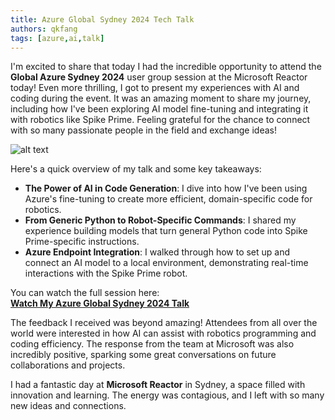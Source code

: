 ```yaml
---
title: Azure Global Sydney 2024 Tech Talk
authors: qkfang
tags: [azure,ai,talk]
---
```


I'm excited to share that today I had the incredible opportunity to attend the **Global Azure Sydney 2024** user group session at the Microsoft Reactor today! Even more thrilling, I got to present my experiences with AI and coding during the event. It was an amazing moment to share my journey, including how I've been exploring AI model fine-tuning and integrating it with robotics like Spike Prime. Feeling grateful for the chance to connect with so many passionate people in the field and exchange ideas!

![alt text](images\2024-04-17-community-azure-global-sydney-2024-1.jpg)

Here's a quick overview of my talk and some key takeaways:

- **The Power of AI in Code Generation**: I dive into how I've been using Azure's fine-tuning to create more efficient, domain-specific code for robotics.
- **From Generic Python to Robot-Specific Commands**: I shared my experience building models that turn general Python code into Spike Prime-specific instructions.
- **Azure Endpoint Integration**: I walked through how to set up and connect an AI model to a local environment, demonstrating real-time interactions with the Spike Prime robot.

You can watch the full session here:  
[**Watch My Azure Global Sydney 2024 Talk**](https://www.youtube.com/watch?v=x_m60Aq3WQQ&list=PLOtGH2i44gAJSADlyKtXNmoYT1W-JNTWS&index=5&t=2501s)  

The feedback I received was beyond amazing! Attendees from all over the world were interested in how AI can assist with robotics programming and coding efficiency. The response from the team at Microsoft was also incredibly positive, sparking some great conversations on future collaborations and projects.

I had a fantastic day at **Microsoft Reactor** in Sydney, a space filled with innovation and learning. The energy was contagious, and I left with so many new ideas and connections.

